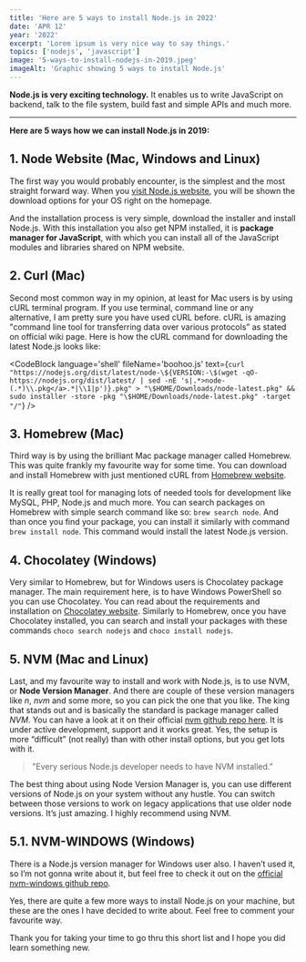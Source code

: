 ```yaml
---
title: 'Here are 5 ways to install Node.js in 2022'
date: 'APR 12'
year: '2022'
excerpt: 'Lorem ipsum is very nice way to say things.'
topics: ['nodejs', 'javascript']
image: '5-ways-to-install-nodejs-in-2019.jpeg'
imageAlt: 'Graphic showing 5 ways to install Node.js'
---
```


**Node.js is very exciting technology.** It enables us to write JavaScript on backend, talk to the file system, build fast and simple APIs and much more.

---

**Here are 5 ways how we can install Node.js in 2019:**

## 1. Node Website (Mac, Windows and Linux)

The first way you would probably encounter, is the simplest and the most straight forward way. When you [visit Node.js website](https://nodejs.org/), you will be shown the download options for your OS right on the homepage.

And the installation process is very simple, download the installer and install Node.js. With this installation you also get NPM installed, it is **package manager for JavaScript**, with which you can install all of the JavaScript modules and libraries shared on NPM website.

## 2. Curl (Mac)

Second most common way in my opinion, at least for Mac users is by using cURL terminal program. If you use terminal, command line or any alternative, I am pretty sure you have used cURL before. cURL is amazing "command line tool for transferring data over various protocols” as stated on official wiki page. Here is how the cURL command for downloading the latest Node.js looks like:

<CodeBlock
	language='shell'
	fileName='boohoo.js'
	text={`
curl "https://nodejs.org/dist/latest/node-\${VERSION:-\$(wget -qO- https://nodejs.org/dist/latest/ | sed -nE 's|.*>node-(.*)\\.pkg</a>.*|\\1|p')}.pkg" > "\$HOME/Downloads/node-latest.pkg" && sudo installer -store -pkg "\$HOME/Downloads/node-latest.pkg" -target "/"
`}
/>

## 3. Homebrew (Mac)

Third way is by using the brilliant Mac package manager called Homebrew. This was quite frankly my favourite way for some time. You can download and install Homebrew with just mentioned cURL from [Homebrew website](https://brew.sh/).

It is really great tool for managing lots of needed tools for development like MySQL, PHP, Node.js and much more. You can search packages on Homebrew with simple search command like so: `brew search node`. And than once you find your package, you can install it similarly with command `brew install node`. This command would install the latest Node.js version.

## 4. Chocolatey (Windows)

Very similar to Homebrew, but for Windows users is Chocolatey package manager. The main requirement here, is to have Windows PowerShell so you can use Chocolatey. You can read about the requirements and installation on [Chocolatey website](https://chocolatey.org/). Similarly to Homebrew, once you have Chocolatey installed, you can search and install your packages with these commands `choco search nodejs` and `choco install nodejs`.

## 5. NVM (Mac and Linux)

Last, and my favourite way to install and work with Node.js, is to use NVM, or **Node Version Manager**. And there are couple of these version managers like _n_, _nvm_ and some more, so you can pick the one that you like. The king that stands out and is basically the standard is package manager called _NVM_. You can have a look at it on their official [nvm github repo here](https://github.com/creationix/nvm). It is under active development, support and it works great. Yes, the setup is more “difficult” (not really) than with other install options, but you get lots with it.

> "Every serious Node.js developer needs to have NVM installed."

The best thing about using Node Version Manager is, you can use different versions of Node.js on your system without any hustle. You can switch between those versions to work on legacy applications that use older node versions. It’s just amazing. I highly recommend using NVM.

## 5.1. NVM-WINDOWS (Windows)

There is a Node.js version manager for Windows user also. I haven’t used it, so I’m not gonna write about it, but feel free to check it out on the [official nvm-windows github repo](https://github.com/coreybutler/nvm-windows).

Yes, there are quite a few more ways to install Node.js on your machine, but these are the ones I have decided to write about. Feel free to comment your favourite way.

Thank you for taking your time to go thru this short list and I hope you did learn something new.
